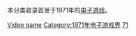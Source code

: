 本分类收录首发于1971年的[[电子游戏|电子游戏]]。

{{Year by category
| m = 1
| c = 9
| d = 7
| y = 1
| cat = 电子游戏
| in = 电子游戏界
| parent = 各年电子游戏
| subcat = 1971年作品
| sortkey = Video game
}}

[[Category:1971年软件|Video game]]
[[Category:1971年电子游戏界|Category:1971年电子游戏界]]

[[Category:1970年代电子游戏|71]]